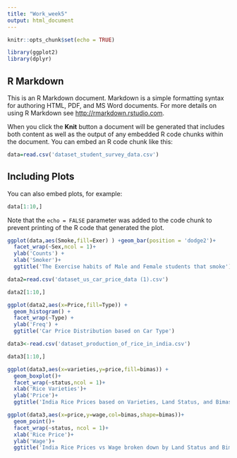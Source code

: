 ```yaml
---
title: "Work_week5"
output: html_document
---
```


```r
knitr::opts_chunk$set(echo = TRUE)
```
```r
library(ggplot2)
library(dplyr)
```


## R Markdown

This is an R Markdown document. Markdown is a simple formatting syntax for authoring HTML, PDF, and MS Word documents. For more details on using R Markdown see <http://rmarkdown.rstudio.com>.

When you click the **Knit** button a document will be generated that includes both content as well as the output of any embedded R code chunks within the document. You can embed an R code chunk like this:

```r
data=read.csv('dataset_student_survey_data.csv')
```

## Including Plots

You can also embed plots, for example:

```r
data[1:10,]
```

Note that the `echo = FALSE` parameter was added to the code chunk to prevent printing of the R code that generated the plot.
```r
ggplot(data,aes(Smoke,fill=Exer) ) +geom_bar(position = 'dodge2')+
  facet_wrap(~Sex,ncol = 1)+
  ylab('Counts') +
  xlab('Smoker')+
  ggtitle('The Exercise habits of Male and Female students that smoke')
```
```r
data2=read.csv('dataset_us_car_price_data (1).csv')
```
```r
data2[1:10,]
```

```r
ggplot(data2,aes(x=Price,fill=Type)) +
  geom_histogram() +
  facet_wrap(~Type) +
  ylab('Freq') +
  ggtitle('Car Price Distribution based on Car Type')
```

```r
data3<-read.csv('dataset_production_of_rice_in_india.csv')
```

```r
data3[1:10,]
```

```r
ggplot(data3,aes(x=varieties,y=price,fill=bimas)) +
  geom_boxplot()+
  facet_wrap(~status,ncol = 1)+
  xlab('Rice Varieties')+
  ylab('Price')+
  ggtitle('India Rice Prices based on Varieties, Land Status, and Bimas Program')
```

```r
ggplot(data3,aes(x=price,y=wage,col=bimas,shape=bimas))+
  geom_point()+
  facet_wrap(~status, ncol = 1)+
  xlab('Rice Price')+
  ylab('Wage')+
  ggtitle('India Rice Prices vs Wage broken down by Land Status and Bimas Program')
```

